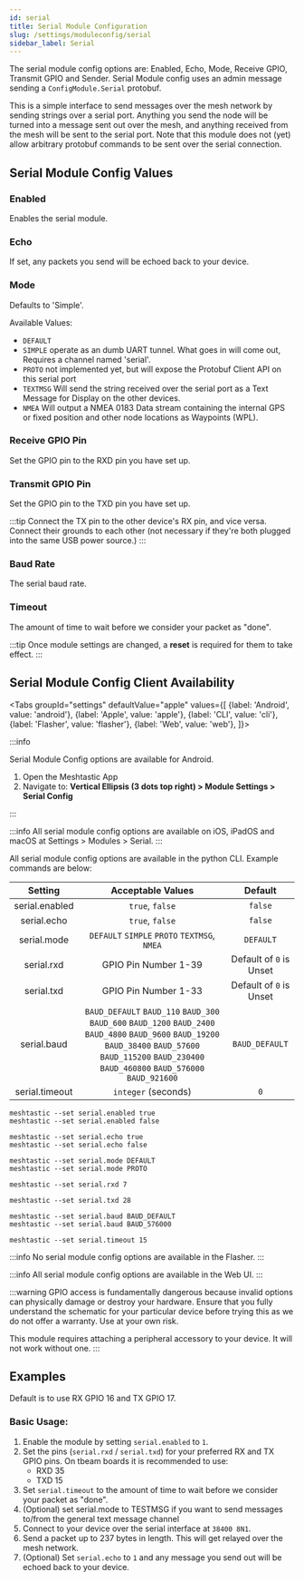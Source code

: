 ```yaml
---
id: serial
title: Serial Module Configuration
slug: /settings/moduleconfig/serial
sidebar_label: Serial
---
```



The serial module config options are: Enabled, Echo, Mode, Receive GPIO, Transmit GPIO and Sender.  Serial Module config uses an admin message sending a `ConfigModule.Serial` protobuf.

This is a simple interface to send messages over the mesh network by sending strings over a serial port. Anything you send the node will be turned into a message sent out over the mesh, and anything received from the mesh will be sent to the serial port. Note that this module does not (yet) allow arbitrary protobuf commands to be sent over the serial connection.

## Serial Module Config Values

### Enabled

Enables the serial module.

### Echo

If set, any packets you send will be echoed back to your device.

### Mode

Defaults to 'Simple'.

Available Values:

* `DEFAULT`
* `SIMPLE` operate as an dumb UART tunnel. What goes in will come out, Requires a channel named 'serial'.
* `PROTO` not implemented yet, but will expose the Protobuf Client API on this serial port
* `TEXTMSG` Will send the string received over the serial port as a Text Message for Display on the other devices.
* `NMEA` Will output a NMEA 0183 Data stream containing the internal GPS or fixed position and other node locations as Waypoints (WPL).

### Receive GPIO Pin

Set the GPIO pin to the RXD pin you have set up.

### Transmit GPIO Pin

Set the GPIO pin to the TXD pin you have set up.

:::tip
Connect the TX pin to the other device's RX pin, and vice versa. Connect their grounds to each other (not necessary if they're both plugged into the same USB power source.)
:::

### Baud Rate

The serial baud rate.

### Timeout

The amount of time to wait before we consider your packet as "done".

:::tip
Once module settings are changed, a **reset** is required for them to take effect.
:::

## Serial Module Config Client Availability

<Tabs
groupId="settings"
defaultValue="apple"
values={[
{label: 'Android', value: 'android'},
{label: 'Apple', value: 'apple'},
{label: 'CLI', value: 'cli'},
{label: 'Flasher', value: 'flasher'},
{label: 'Web', value: 'web'},
]}>
<TabItem value="android">

:::info

Serial Module Config options are available for Android.

1. Open the Meshtastic App
2. Navigate to: **Vertical Ellipsis (3 dots top right) > Module Settings > Serial Config**

:::

</TabItem>
<TabItem value="apple">

:::info
All serial module config options are available on iOS, iPadOS and macOS at Settings > Modules > Serial.
:::

</TabItem>
<TabItem value="cli">

All serial module config options are available in the python CLI. Example commands are below:

|        Setting        |  Acceptable Values  | Default |
| :-------------------: | :-----------------: | :-----: |
| serial.enabled |   `true`, `false`   | `false` |
|  serial.echo   |   `true`, `false`   | `false` |
|  serial.mode   |      `DEFAULT` `SIMPLE` `PROTO` `TEXTMSG`, `NMEA` |  `DEFAULT`   |
|   serial.rxd   |  GPIO Pin Number 1-39    | Default of `0` is Unset |
|   serial.txd   |  GPIO Pin Number 1-33   |  Default of `0` is Unset |
| serial.baud    | `BAUD_DEFAULT` `BAUD_110` `BAUD_300` `BAUD_600` `BAUD_1200` `BAUD_2400` `BAUD_4800` `BAUD_9600` `BAUD_19200` `BAUD_38400` `BAUD_57600` `BAUD_115200` `BAUD_230400` `BAUD_460800` `BAUD_576000` `BAUD_921600` |  `BAUD_DEFAULT`  |
| serial.timeout | `integer` (seconds) |   `0`   |


```shell title="Enable / Disable Module"
meshtastic --set serial.enabled true
meshtastic --set serial.enabled false
```

```shell title="Enable / Disable Echo"
meshtastic --set serial.echo true
meshtastic --set serial.echo false
```

```shell title="Set Mode"
meshtastic --set serial.mode DEFAULT
meshtastic --set serial.mode PROTO
``` 

```shell title="Set RXD to GPIO pin number 7"
meshtastic --set serial.rxd 7
```

```shell title="Set TXD to GPIO pin number 28"
meshtastic --set serial.txd 28
```

```shell title="Set Baud Rate"
meshtastic --set serial.baud BAUD_DEFAULT
meshtastic --set serial.baud BAUD_576000
```

```shell title="Set Timeout to 15 seconds"
meshtastic --set serial.timeout 15
```

</TabItem>
<TabItem value="flasher">

:::info
No serial module config options are available in the Flasher.
:::

  </TabItem>
  <TabItem value="web">

:::info
All serial module config options are available in the Web UI.
:::
    
  </TabItem>
</Tabs>

:::warning
GPIO access is fundamentally dangerous because invalid options can physically damage or destroy your hardware. Ensure that you fully understand the schematic for your particular device before trying this as we do not offer a warranty. Use at your own risk.

This module requires attaching a peripheral accessory to your device. It will not work without one.
:::

## Examples

Default is to use RX GPIO 16 and TX GPIO 17.
### Basic Usage:

1. Enable the module by setting `serial.enabled` to `1`.
2. Set the pins (`serial.rxd` / `serial.txd`) for your preferred RX and TX GPIO pins. On tbeam boards it is recommended to use:
   - RXD 35
   - TXD 15
3. Set `serial.timeout` to the amount of time to wait before we consider your packet as "done".
4. (Optional) set serial.mode to TESTMSG if you want to send messages to/from the general text message channel
5. Connect to your device over the serial interface at `38400 8N1`.
6. Send a packet up to 237 bytes in length. This will get relayed over the mesh network.
7. (Optional) Set `serial.echo` to `1` and any message you send out will be echoed back to your device.
